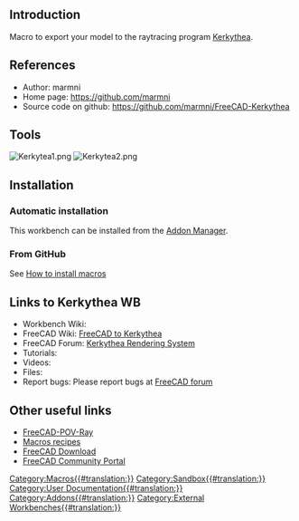 <languages/>
<translate>
==Introduction== <!--T:1-->

</translate>
{{TOCright}}
<translate>

<!--T:2-->
Macro to export your model to the raytracing program [https://kerkythea.net Kerkythea].

==References== <!--T:3-->

<!--T:4-->
* Author: marmni
* Home page: https://github.com/marmni
* Source code on github: https://github.com/marmni/FreeCAD-Kerkythea

==Tools== <!--T:5-->

<!--T:6-->
[[Image:Kerkytea1.png]] [[Image:Kerkytea2.png]]

==Installation== <!--T:7-->

===Automatic installation=== <!--T:8-->

<!--T:9-->
This workbench can be installed from the [[Std_AddonMgr|Addon Manager]].

===From GitHub=== <!--T:10-->

<!--T:11-->
See [[How to install macros|How to install macros]]

==Links to Kerkythea WB== <!--T:12-->

<!--T:13-->
* Workbench Wiki: 
* FreeCAD Wiki: [[Macro_FreeCAD_to_Kerkythea|FreeCAD to Kerkythea]]
* FreeCAD Forum: [http://forum.freecadweb.org/viewtopic.php?t=8861 Kerkythea Rendering System]
* Tutorials: 
* Videos: 
* Files: 
* Report bugs: Please report bugs at [http://forum.freecadweb.org/index.php FreeCAD forum]

==Other useful links== <!--T:14-->

<!--T:15-->
* [https://github.com/marmni/FreeCAD-POV-Ray_Col FreeCAD-POV-Ray]
* [[Macros_recipes|Macros recipes]]
* [[Download|FreeCAD Download]]
* [[FreeCAD_Community_Portal|FreeCAD Community Portal]]



</translate>
[[Category:Macros{{#translation:}}]]
[[Category:Sandbox{{#translation:}}]]
[[Category:User Documentation{{#translation:}}]]
[[Category:Addons{{#translation:}}]]
[[Category:External Workbenches{{#translation:}}]]
{{clear}}